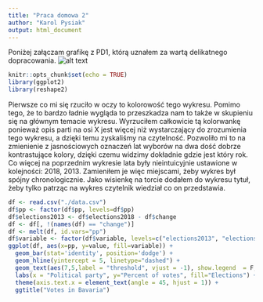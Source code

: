 ```yaml
---
title: "Praca domowa 2"
author: "Karol Pysiak"
output: html_document
---
```


Poniżej załączam grafikę z PD1, którą uznałem za wartą delikatnego dopracowania.
![alt text](previous.jpg)
```r
knitr::opts_chunk$set(echo = TRUE)
library(ggplot2)
library(reshape2)
```

Pierwsze co mi się rzuciło w oczy to kolorowość tego wykresu. Pomimo tego, że to bardzo ładnie wygląda to przeszkadza nam to&nbsp;także w skupieniu się na głównym temacie wykresu. Wyrzuciłem całkowicie tą kolorwankę ponieważ opis parti na osi X jest więcej niż wystarczający do zrozumienia tego wykresu, a dzięki temu zyskaliśmy na czytelność. Pozwoliło mi to na zmienienie z&nbsp;jasnościowych oznaczeń lat wyborów na dwa dość dobrze kontrastujące kolory, dzięki czemu widzimy dokładnie gdzie jest który rok. Co więcej na poprzednim wykresie lata były nieintuicyjnie ustawione w kolejności: 2018, 2013. Zamieniłem je więc miejscami, żeby wykres był spójny chronologicznie. Jako wisienkę na torcie dodałem do wykresu tytuł, żeby tylko patrząc na&nbsp;wykres czytelnik wiedział co on przedstawia.

```r
df <- read.csv("./data.csv")
df$pp <- factor(df$pp, levels=df$pp)
df$elections2013 <- df$elections2018 - df$change
df <- df[, !(names(df) == "change")]
df <- melt(df, id.vars="pp")
df$variable <- factor(df$variable, levels=c("elections2013", "elections2018"), labels=c("2013", "2018"))
ggplot(df, aes(x=pp, y=value, fill=variable)) +
  geom_bar(stat='identity', position='dodge') +
  geom_hline(yintercept = 5, linetype="dashed") + 
  geom_text(aes(7,5,label = "threshold", vjust = -1), show.legend  = F, size = 4) +
  labs(x = "Political party", y="Percent of votes", fill="Elections") +
  theme(axis.text.x = element_text(angle = 45, hjust = 1)) +
  ggtitle("Votes in Bavaria")
```